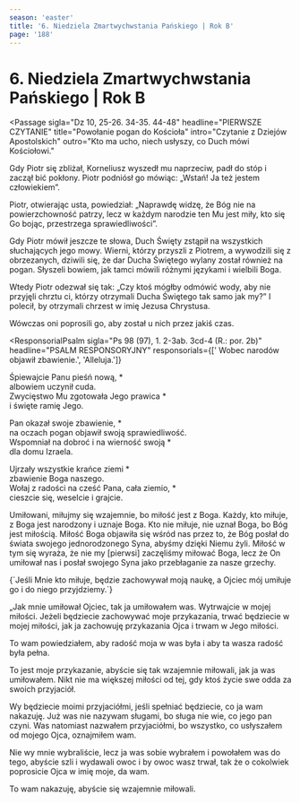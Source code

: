 ```yaml
---
season: 'easter'
title: '6. Niedziela Zmartwychwstania Pańskiego | Rok B'
page: '188'
---
```


# 6. Niedziela Zmartwychwstania Pańskiego | Rok B

<Passage
  sigla="Dz 10, 25-26. 34-35. 44-48"
  headline="PIERWSZE CZYTANIE"
  title="Powołanie pogan do Kościoła"
  intro="Czytanie z Dziejów Apostolskich"
  outro="Kto ma ucho, niech usłyszy, co Duch mówi Kościołowi."
>
  <p>Gdy Piotr się zbliżał, Korneliusz wyszedł mu naprzeciw, padł do stóp i zaczął bić pokłony. Piotr podniósł go mówiąc: „Wstań! Ja też jestem człowiekiem”.</p>
  <p>Piotr, otwierając usta, powiedział: „Naprawdę widzę, że Bóg nie na powierzchowność patrzy, lecz w każdym narodzie ten Mu jest miły, kto się Go bojąc, przestrzega sprawiedliwości”.</p>
  <p>Gdy Piotr mówił jeszcze te słowa, Duch Święty zstąpił na wszystkich słuchających jego mowy. Wierni, którzy przyszli z Piotrem, a wywodzili się z obrzezanych, dziwili się, że dar Ducha Świętego wylany został również na pogan. Słyszeli bowiem, jak tamci mówili różnymi językami i wielbili Boga.</p>
  <p>Wtedy Piotr odezwał się tak: „Czy ktoś mógłby odmówić wody, aby nie przyjęli chrztu ci, którzy otrzymali Ducha Świętego tak samo jak my?” I polecił, by otrzymali chrzest w imię Jezusa Chrystusa.</p>
  <p>Wówczas oni poprosili go, aby został u nich przez jakiś czas.</p>
</Passage>

<ResponsorialPsalm
  sigla="Ps 98 (97), 1. 2-3ab. 3cd-4 (R.: por. 2b)"
  headline="PSALM RESPONSORYJNY"
  responsorials={[' Wobec narodów objawił zbawienie.', 'Alleluja.']}
>
  <p>Śpiewajcie Panu pieśń nową, *<br/>albowiem uczynił cuda.<br/>Zwycięstwo Mu zgotowała Jego prawica *<br/>i święte ramię Jego.</p>
  <p>Pan okazał swoje zbawienie, *<br/>na oczach pogan objawił swoją sprawiedliwość.<br/>Wspomniał na dobroć i na wierność swoją *<br/>dla domu Izraela.</p>
  <p>Ujrzały wszystkie krańce ziemi *<br/>zbawienie Boga naszego.<br/>Wołaj z radości na cześć Pana, cała ziemio, *<br/>cieszcie się, weselcie i grajcie.</p>
</ResponsorialPsalm>
<Passage
  sigla="1 J 4, 7-10"
  headline="DRUGIE CZYTANIE"
  title="Bóg jest miłością"
  intro="Czytanie z Pierwszego listu świętego Jana Apostoła"
  outro="Kto ma ucho, niech usłyszy, co Duch mówi Kościołowi."
>
  <p>Umiłowani, miłujmy się wzajemnie, bo miłość jest z Boga. Każdy, kto miłuje, z Boga jest narodzony i uznaje Boga. Kto nie miłuje, nie uznał Boga, bo Bóg jest miłością. Miłość Boga objawiła się wśród nas przez to, że Bóg posłał do świata swojego jednorodzonego Syna, abyśmy dzięki Niemu żyli. Miłość w tym się wyraża, że nie my [pierwsi] zaczęliśmy miłować Boga, lecz że On umiłował nas i posłał swojego Syna jako przebłaganie za nasze grzechy.</p>
</Passage>
<EasterSequence/>
<Passage
  sigla="J 14, 23"
  headline="AKLAMACJA"
  acclamation="Aklamacja: Alleluja, alleluja, alleluja."
>
  {`Jeśli Mnie kto miłuje, będzie zachowywał moją naukę,
a Ojciec mój umiłuje go i do niego przyjdziemy.`}
</Passage>
<Passage
  sigla="J 15, 9-17"
  headline="EWANGELIA"
  title="Przykazanie miłości"
  intro=" Słowa Ewangelii według świętego Jana"
  outro="Oto słowo Pańskie"
>
  <p>„Jak mnie umiłował Ojciec, tak ja umiłowałem was. Wytrwajcie w mojej miłości. Jeżeli będziecie zachowywać moje przykazania, trwać będziecie w mojej miłości, jak ja zachowuję przykazania Ojca i trwam w Jego miłości.</p>
  <p>To wam powiedziałem, aby radość moja w was była i aby ta wasza radość była pełna.</p>
  <p>To jest moje przykazanie, abyście się tak wzajemnie miłowali, jak ja was umiłowałem. Nikt nie ma większej miłości od tej, gdy ktoś życie swe odda za swoich przyjaciół.</p>
  <p>Wy będziecie moimi przyjaciółmi, jeśli spełniać będziecie, co ja wam nakazuję. Już was nie nazywam sługami, bo sługa nie wie, co jego pan czyni. Was natomiast nazwałem przyjaciółmi, bo wszystko, co usłyszałem od mojego Ojca, oznajmiłem wam.</p>
  <p>Nie wy mnie wybraliście, lecz ja was sobie wybrałem i powołałem was do tego, abyście szli i wydawali owoc i by owoc wasz trwał, tak że o cokolwiek poprosicie Ojca w imię moje, da wam.</p>
  <p>To wam nakazuję, abyście się wzajemnie miłowali.</p>
</Passage>
